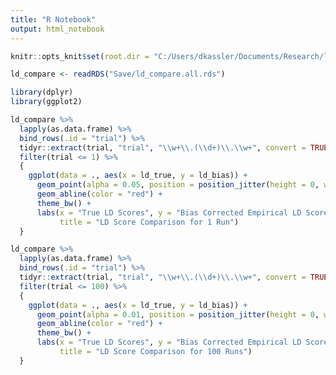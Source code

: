```yaml
---
title: "R Notebook"
output: html_notebook
---
```


```r
knitr::opts_knit$set(root.dir = "C:/Users/dkassler/Documents/Research/ldreg")

```

```r
ld_compare <- readRDS("Save/ld_compare.all.rds")

library(dplyr)
library(ggplot2)
```

```r
ld_compare %>% 
  lapply(as.data.frame) %>% 
  bind_rows(.id = "trial") %>%
  tidyr::extract(trial, "trial", "\\w+\\.(\\d+)\\.\\w+", convert = TRUE) %>% 
  filter(trial <= 1) %>% 
  {
    ggplot(data = ., aes(x = ld_true, y = ld_bias)) +
      geom_point(alpha = 0.05, position = position_jitter(height = 0, width = 0.4)) +
      geom_abline(color = "red") +
      theme_bw() +
      labs(x = "True LD Scores", y = "Bias Corrected Empirical LD Scores",
           title = "LD Score Comparison for 1 Run")
  }

```

```r
ld_compare %>% 
  lapply(as.data.frame) %>% 
  bind_rows(.id = "trial") %>%
  tidyr::extract(trial, "trial", "\\w+\\.(\\d+)\\.\\w+", convert = TRUE) %>% 
  filter(trial <= 100) %>% 
  {
    ggplot(data = ., aes(x = ld_true, y = ld_bias)) +
      geom_point(alpha = 0.01, position = position_jitter(height = 0, width = 0.4)) +
      geom_abline(color = "red") +
      theme_bw() +
      labs(x = "True LD Scores", y = "Bias Corrected Empirical LD Scores",
           title = "LD Score Comparison for 100 Runs")
  }

```
